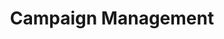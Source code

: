 ---
title: 'Campaign Management'
description: 'Map your activity across platforms into ESP campaigns for simplified reporting and management'
---